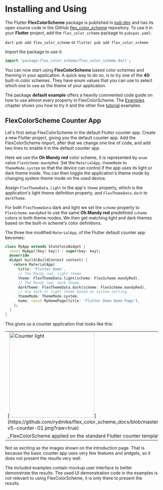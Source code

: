 # Installing and Using

The Flutter **FlexColorScheme** package is published in [pub.dev](https://pub.dev/packages/flex_color_scheme) and has its open source code in the GitHub [flex_color_scheme](https://github.com/rydmike/flex_color_scheme) repository. To use it in your **Flutter** project, add the `flex_color_scheme` package to `pubspec.yaml`:

`dart pub add flex_color_scheme` or `flutter pub add flex_color_scheme`

Import the package to use it:

```dart
import 'package:flex_color_scheme/flex_color_scheme.dart';
```

You can now start using **FlexColorScheme** based color schemes and theming in your application. A quick way to do so, is to try one of the **40** built-in color schemes. They have enum values that you can use to select which one to use as the theme of your application.

The package **default example** offers a heavily commented code guide on how to use almost every property in FlexColorScheme. The [Examples](/examples) chapter shows you how to try it and the other five [tutorial](/tutorial) examples.

## FlexColorScheme Counter App

Let's first setup FlexColorScheme in the default Flutter counter app. Create a new Flutter project, giving you the default counter app. Add the FlexColorScheme import, after that we change one line of code, and add two lines to enable it in the default counter app.

Here we use the **Oh Mandy red** color scheme, it is represented by `enum` value `FlexScheme.mandyRed`. Set the `MaterialApp.themeMode` to `ThemeMode.system` so that the device can control if the app uses its light or dark theme mode. You can then toggle the application's theme mode by changing system theme mode on the used device.

Assign `FlexThemeData.light` to the app's `theme` property, which is the application's light theme definition property, and `FlexThemeData.dark` to `darkTheme`.

For both `FlexThemeData` dark and light we set the `scheme` property to `FlexScheme.mandyRed` to use the same **Oh Mandy red** predefined `scheme` colors in both theme modes. We then get matching light and dark themes based on the built-in scheme's color definitions.

The three line modified `MaterialApp`, of the Flutter default counter app becomes:

```dart
class MyApp extends StatelessWidget {
  const MyApp({Key? key}) : super(key: key);
  @override
  Widget build(BuildContext context) {
    return MaterialApp(
      title: 'Flutter Demo',
      // The Mandy red, light theme.
      theme: FlexThemeData.light(scheme: FlexScheme.mandyRed),
      // The Mandy red, dark theme.
      darkTheme: FlexThemeData.dark(scheme: FlexScheme.mandyRed),
      // Use dark or light theme based on system setting.
      themeMode: ThemeMode.system,
      home: const MyHomePage(title: 'Flutter Demo Home Page'),
    );
  }
}
```

This gives us a counter application that looks like this:

<table>
  <tr>
    <td>[<img src="https://github.com/rydmike/flex_color_scheme_docs/blob/master/docs/images/fcs-v5-counter-01.png?raw=true" alt="Counter light" width="280"/>](https://github.com/rydmike/flex_color_scheme_docs/blob/master/docs/images/fcs-v5-counter-01.png?raw=true)</td>
    <td>[<img src="https://github.com/rydmike/flex_color_scheme_docs/blob/master/docs/images/fcs-v5-counter-02.png?raw=true" alt="Counter dark" width="280"/>](https://github.com/rydmike/flex_color_scheme_docs/blob/master/docs/images/fcs-v5-counter-02.png?raw=true)</td>
  </tr>
  <tr>
    <td colspan="2">_FlexColorScheme applied on the standard Flutter counter template_</td>
  </tr>
</table>

Not as exciting as the images shown on the introduction page. That is because the basic counter app uses very few features and widgets, so it does not present the results very well. 

The included examples contain mockup user interface to better demonstrate the results. The used UI demonstration code in the examples is not relevant to using FlexColorScheme, it is only there to present the results.
